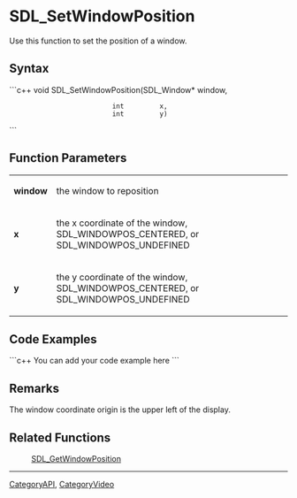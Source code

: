 <!-- pragma section-numbers off -->
<!-- pragma disable-camelcase -->

= SDL_SetWindowPosition =
Use this function to set the position of a window.


== Syntax ==
```c++
void SDL_SetWindowPosition(SDL_Window* window,
                           int         x,
                           int         y)
```

== Function Parameters ==
{|
|'''window'''
|the window to reposition
|-
|'''x'''
|the x coordinate of the window, SDL_WINDOWPOS_CENTERED, or SDL_WINDOWPOS_UNDEFINED
|-
|'''y'''
|the y coordinate of the window, SDL_WINDOWPOS_CENTERED, or SDL_WINDOWPOS_UNDEFINED
|}

== Code Examples ==
```c++
You can add your code example here
```

== Remarks ==
The window coordinate origin is the upper left of the display.

== Related Functions ==
:[[SDL_GetWindowPosition]]

----
[[CategoryAPI]], [[CategoryVideo]]

